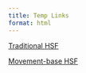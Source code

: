 ```yaml
---
title: Temp Links
format: html
---
```


[Traditional HSF](TraditionalHSF.html)

[Movement-base HSF](TraditionalHSF.html)